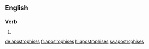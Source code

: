 ==English==

===Verb===
{{head|en|verb form}}

# {{en-third-person singular of|apostrophise}}

[[de:apostrophises]]
[[fr:apostrophises]]
[[hi:apostrophises]]
[[sv:apostrophises]]